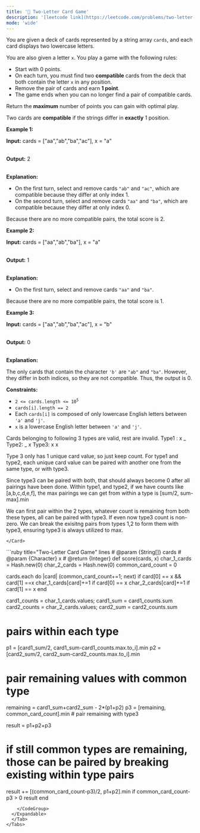 ```yaml
---
title: '🧀 Two-Letter Card Game'
description: '[leetcode link](https://leetcode.com/problems/two-letter-card-game/description/)'
mode: 'wide'
---
```

<Tabs>
  <Tab title="Question" icon="circle-question" iconType="regular">
    <Card>
      <p>You are given a deck of cards represented by a string array <code>cards</code>, and each card displays two lowercase letters.</p>  <p>You are also given a letter <code>x</code>. You play a game with the following rules:</p>  <ul>  <li>Start with 0 points.</li>  <li>On each turn, you must find two <strong>compatible</strong> cards from the deck that both contain the letter <code>x</code> in any position.</li>  <li>Remove the pair of cards and earn <strong>1 point</strong>.</li>  <li>The game ends when you can no longer find a pair of compatible cards.</li> </ul>  <p>Return the <strong>maximum</strong> number of points you can gain with optimal play.</p>  <p>Two cards are <strong>compatible</strong> if the strings differ in <strong>exactly</strong> 1 position.</p>   <p><strong class="example">Example 1:</strong></p>  <div class="example-block"> <p><strong>Input:</strong> <span class="example-io">cards = [&quot;aa&quot;,&quot;ab&quot;,&quot;ba&quot;,&quot;ac&quot;], x = &quot;a&quot;</span></p>  <p><br/> <strong>Output:</strong> <span class="example-io">2</span></p>  <p><br/> <strong>Explanation:</strong></p>  <ul>  <li>On the first turn, select and remove cards <code>&quot;ab&quot;</code> and <code>&quot;ac&quot;</code>, which are compatible because they differ at only index 1.</li>  <li>On the second turn, select and remove cards <code>&quot;aa&quot;</code> and <code>&quot;ba&quot;</code>, which are compatible because they differ at only index 0.</li> </ul>  <p>Because there are no more compatible pairs, the total score is 2.</p> </div>  <p><strong class="example">Example 2:</strong></p>  <div class="example-block"> <p><strong>Input:</strong> <span class="example-io">cards = [&quot;aa&quot;,&quot;ab&quot;,&quot;ba&quot;], x = &quot;a&quot;</span></p>  <p><br/> <strong>Output:</strong> <span class="example-io">1</span></p>  <p><br/> <strong>Explanation:</strong></p>  <ul>  <li>On the first turn, select and remove cards <code>&quot;aa&quot;</code> and <code>&quot;ba&quot;</code>.</li> </ul>  <p>Because there are no more compatible pairs, the total score is 1.</p> </div>  <p><strong class="example">Example 3:</strong></p>  <div class="example-block"> <p><strong>Input:</strong> <span class="example-io">cards = [&quot;aa&quot;,&quot;ab&quot;,&quot;ba&quot;,&quot;ac&quot;], x = &quot;b&quot;</span></p>  <p><br/> <strong>Output:</strong> <span class="example-io">0</span></p>  <p><br/> <strong>Explanation:</strong></p>  <p>The only cards that contain the character <code>&#39;b&#39;</code> are <code>&quot;ab&quot;</code> and <code>&quot;ba&quot;</code>. However, they differ in both indices, so they are not compatible. Thus, the output is 0.</p> </div>   <p><strong>Constraints:</strong></p>  <ul>  <li><code>2 &lt;= cards.length &lt;= 10<sup>5</sup></code></li>  <li><code>cards[i].length == 2</code></li>  <li>Each <code>cards[i]</code> is composed of only lowercase English letters between <code>&#39;a&#39;</code> and <code>&#39;j&#39;</code>.</li>  <li><code>x</code> is a lowercase English letter between <code>&#39;a&#39;</code> and <code>&#39;j&#39;</code>.</li> </ul> 
    </Card>
  </Tab>
  <Tab title="Solution" icon="lightbulb" iconType="regular" >
    <Card>
      Cards belonging to following 3 types are valid, rest are invalid. 
Type1 : x _
Type2:  _ x
Type3:  x x

Type 3 only has 1 unique card value, so just keep count. For type1 and type2, each unique card value can be paired with another one from the same type, or with type3.

Since type3 can be paired with both, that should always become 0 after all pairings have been done. Within type1, and type2, if we have counts like [a,b,c,d,e,f], the max pairings we can get from within a type is [sum/2, sum-max].min

We can first pair within the 2 types, whatever count is remaining from both these types, all can be paired with type3. If even now type3 count is non-zero. We can break the exisitng pairs from types 1,2 to form them with type3, ensuring type3 is always utilized to max.



    </Card>
  <Expandable title="code">
    <CodeGroup dropdown>
```ruby title="Two-Letter Card Game" lines
# @param {String[]} cards
# @param {Character} x
# @return {Integer}
def score(cards, x)
  char_1_cards = Hash.new(0)
  char_2_cards = Hash.new(0)
  common_card_count = 0

  cards.each do |card|
    (common_card_count+=1; next) if card[0] == x && card[1] ==x
    char_1_cards[card]+=1 if card[0] == x
    char_2_cards[card]+=1 if card[1] == x
  end

  card1_counts = char_1_cards.values; card1_sum = card1_counts.sum
  card2_counts = char_2_cards.values; card2_sum = card2_counts.sum
  
  # pairs within each type
  p1 = [card1_sum/2, card1_sum-card1_counts.max.to_i].min
  p2 = [card2_sum/2, card2_sum-card2_counts.max.to_i].min

  # pair remaining values with common type
  remaining = card1_sum+card2_sum - 2*(p1+p2)
  p3 = [remaining, common_card_count].min # pair remaining with type3

  result = p1+p2+p3

  # if still common types are remaining, those can be paired by breaking existing within type pairs
  result += [(common_card_count-p3)/2, p1+p2].min if common_card_count-p3 > 0
  result
end
```
    </CodeGroup>
  </Expandable>
  </Tab>
</Tabs>